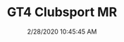 ---
width: 1333
height: 2000
title: GT4 Clubsport MR
description: The carbon panels and rear wing on a Porsche GT4 Clubsport MR at Callas Rennsport.
date: 2/28/2020 10:45:45 AM
cameraMake: Sony
cameraModel: ILCE-7M3
lens: ZEISS Batis 2/40 CF
settingsfStop: f/2
settingsISO: ISO 100
settingsShutter: 1/60
settingsFocalLength: 40 mm
---